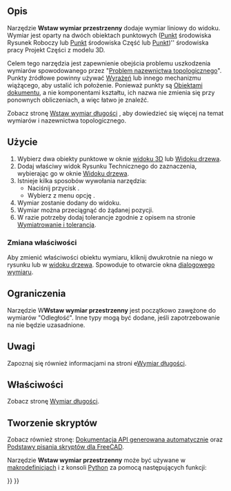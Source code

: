 <languages/>

{{Docnav
|[[TechDraw_AxoLengthDimension/pl|Wstaw wymiar długości w aksonometrii]]
|[[TechDraw_DimensionRepair/pl|Napraw odniesienia do wymiarów]]
|[[TechDraw_Workbench/pl|środowisko pracy Rysunek Techniczny]]
|IconL=TechDraw_Balloon.svg
|IconR=TechDraw_DimensionRepair.svg
|IconC=Workbench_TechDraw.svg
}}

{{GuiCommand/pl
|Name=TechDraw LandmarkDimension
|Name/pl=Rysunek Techniczny: Wstaw wymiar przestrzenny
|MenuLocation=Rysunek Techniczny → Wymiary → Wstaw wymiar przestrzenny - EXPERYMENTALNE
|Workbenches=[[TechDraw_Workbench/pl|Rysunek Techniczny]]
|Version=0.19
|SeeAlso=[[TechDraw_HorizontalDimension/pl|Wstaw wymiar poziomy]], [[TechDraw_VerticalDimension/pl|Wstaw wymiar pionowy]]
}}

<span id="Description"></span>
==Opis==

Narzędzie '''Wstaw wymiar przestrzenny''' dodaje wymiar liniowy do widoku.
Wymiar jest oparty na dwóch obiektach punktowych ([[Draft_Point/pl|Punkt]] środowiska Rysunek Roboczy lub [[Part_Point/pl|Punkt]] środowiska Część lub [[PartDesign_Point/pl|Punkt]])'' środowiska pracy Projekt Części z modelu 3D.

Celem tego narzędzia jest zapewnienie obejścia problemu uszkodzenia wymiarów spowodowanego przez "[[Topological_naming_problem/pl|Problem nazewnictwa topologicznego]]". Punkty źródłowe powinny używać [[Expressions/pl|Wyrażeń]] lub innego mechanizmu wiążącego, aby ustalić ich położenie. Ponieważ punkty są [[App_DocumentObject/pl|Obiektami dokumentu]], a nie komponentami kształtu, ich nazwa nie zmienia się przy ponownych obliczeniach, a więc łatwo je znaleźć.

Zobacz stronę [[TechDraw_LengthDimension/pl#Ograniczenia|Wstaw wymiar długości]] , aby dowiedzieć się więcej na temat wymiarów i nazewnictwa topologicznego.

<span id="Usage"></span>
==Użycie==

# Wybierz dwa obiekty punktowe w oknie [[3D_view/pl|widoku 3D]] lub [[Tree_view/pl|Widoku drzewa]].
# Dodaj właściwy widok Rysunku Technicznego do zaznaczenia, wybierając go w oknie [[Tree_view/pl|Widoku drzewa]].
# Istnieje kilka sposobów wywołania narzędzia:
#* Naciśnij przycisk {{Button|[[Image:TechDraw_LandmarkDimension.svg|16px]] '''Wstaw wymiar przestrzenny'''}}.
#* Wybierz z menu opcję {{MenuCommand|Rysunek Techniczny → Wymiary → [[Image:TechDraw_LandmarkDimension.svg|16px]] Wstaw wymiar przestrzenny}}.
# Wymiar zostanie dodany do widoku.
# Wymiar można przeciągnąć do żądanej pozycji.
# W razie potrzeby dodaj tolerancje zgodnie z opisem na stronie [[TechDraw_Geometric_dimensioning_and_tolerancing/pl#Tolerancja|Wymiatrowanie i tolerancja]].

<span id="Change_properties"></span>
===Zmiana właściwości===

Aby zmienić właściwości obiektu wymiaru, kliknij dwukrotnie na niego w rysunku lub w [[Tree_view/pl|widoku drzewa]]. Spowoduje to otwarcie okna [[TechDraw_LengthDimension/pl#Okno_dialogowe|dialogowego wymiaru]].

<span id="Limitations"></span>
==Ograniczenia==

Narzędzie W'''Wstaw wymiar przestrzenny''' jest początkowo zawężone do wymiarów "Odległość". Inne typy mogą być dodane, jeśli zapotrzebowanie na nie będzie uzasadnione.

<span id="Notes"></span>
==Uwagi==

Zapoznaj się również informacjami na stroni e[[TechDraw_LengthDimension/pl#Uwagi|Wymiar długości]].

<span id="Properties"></span>
==Właściwości== 

Zobacz stronę [[TechDraw_LengthDimension/pl#W.C5.82a.C5.9Bciwo.C5.9Bci|Wymiar długości]].

<span id="Scripting"></span>
==Tworzenie skryptów==

Zobacz również stronę: [https://freecad.github.io/SourceDoc/ Dokumentacja API generowana automatycznie] oraz [[FreeCAD_Scripting_Basics/pl|Podstawy pisania skryptów dla FreeCAD]].

Narzędzie '''Wstaw wymiar przestrzenny''' może być używane w [[macros/pl|makrodefinicjach]] i z konsoli [[Python/pl|Python]] za pomocą następujących funkcji:

{{Code|code=
dim1 = FreeCAD.ActiveDocument.addObject("TechDraw::LandmarkDimension", "Landmark")
dim1.Type = "Distance"
dim1.References2D = [(TDView, "Vertex1")]
dim1.References3D = [(Point3d1, "Vertex1")]
dim1.References3D = [(Point3d2, "Vertex1")]
page.addView(dim1)
}}


{{Docnav
|[[TechDraw_AxoLengthDimension/pl|Wstaw wymiar długości w aksonometrii]]
|[[TechDraw_DimensionRepair/pl|Napraw odniesienia do wymiarów]]
|[[TechDraw_Workbench/pl|środowisko pracy Rysunek Techniczny]]
|IconL=TechDraw_Balloon.svg
|IconR=TechDraw_DimensionRepair.svg
|IconC=Workbench_TechDraw.svg
}}

{{TechDraw Tools navi{{#translation:}}}}
{{Userdocnavi{{#translation:}}}}